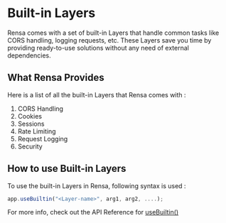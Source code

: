 # Built-in Layers

Rensa comes with a set of built-in Layers that handle common tasks like CORS handling, logging requests, etc. These Layers save you time by providing ready-to-use solutions without any need of external dependencies.

## What Rensa Provides

Here is a list of all the built-in Layers that Rensa comes with :
1. CORS Handling
2. Cookies
3. Sessions
4. Rate Limiting
5. Request Logging
6. Security

## How to use Built-in Layers

To use the built-in Layers in Rensa, following syntax is used :
```js
app.useBuiltin("<Layer-name>", arg1, arg2, ....);
```

For more info, check out the API Reference for [useBuiltin()](/docs/layers-api)
